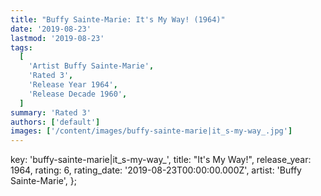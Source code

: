 ```yaml
---
title: "Buffy Sainte-Marie: It's My Way! (1964)"
date: '2019-08-23'
lastmod: '2019-08-23'
tags:
  [
    'Artist Buffy Sainte-Marie',
    'Rated 3',
    'Release Year 1964',
    'Release Decade 1960',
  ]
summary: 'Rated 3'
authors: ['default']
images: ['/content/images/buffy-sainte-marie|it_s-my-way_.jpg']
---
```


  key: 'buffy-sainte-marie|it_s-my-way_',
  title: "It's My Way!",
  release_year: 1964,
  rating: 6,
  rating_date: '2019-08-23T00:00:00.000Z',
  artist: 'Buffy Sainte-Marie',
};

<MusicRating data={data} />
